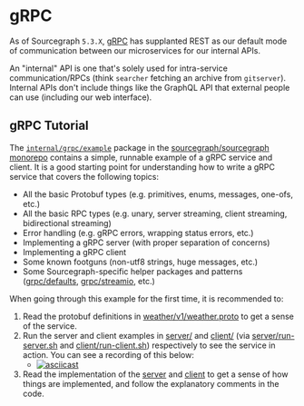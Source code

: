# gRPC

As of Sourcegraph `5.3.X`, [gRPC](https://grpc.io/about/) has supplanted REST as our default mode of communication between our microservices for our internal APIs.

<Callout type="note">An "internal" API is one that's solely used for intra-service communication/RPCs (think `searcher` fetching an archive from `gitserver`). Internal APIs don't include things like the GraphQL API that external people can use (including our web interface).</Callout>

## gRPC Tutorial

The [`internal/grpc/example`](https://github.com/sourcegraph/sourcegraph/tree/main/internal/grpc/example) package in the [sourcegraph/sourcegraph monorepo](https://github.com/sourcegraph/sourcegraph) contains a simple, runnable example of a gRPC service and client. It is a good starting point for understanding how to write a gRPC service that covers the following topics:

- All the basic Protobuf types (e.g. primitives, enums, messages, one-ofs, etc.)
- All the basic RPC types (e.g. unary, server streaming, client streaming, bidirectional streaming)
- Error handling (e.g. gRPC errors, wrapping status errors, etc.)
- Implementing a gRPC server (with proper separation of concerns)
- Implementing a gRPC client
- Some known footguns (non-utf8 strings, huge messages, etc.)
- Some Sourcegraph-specific helper packages and patterns ([grpc/defaults](https://github.com/sourcegraph/sourcegraph/tree/main/internal/grpc/defaults), [grpc/streamio](https://github.com/sourcegraph/sourcegraph/tree/main/internal/grpc/streamio), etc.)

When going through this example for the first time, it is recommended to:

1. Read the protobuf definitions in [weather/v1/weather.proto](https://github.com/sourcegraph/sourcegraph/blob/main/internal/grpc/example/weather/v1/weather.proto) to get a sense of the service.
2. Run the server and client examples in [server/](https://github.com/sourcegraph/sourcegraph/tree/main/internal/grpc/example/server) and [client/](https://github.com/sourcegraph/sourcegraph/tree/main/internal/grpc/example/client) (via [server/run-server.sh](https://github.com/sourcegraph/sourcegraph/blob/main/internal/grpc/example/server/run-server.sh) and [client/run-client.sh](https://github.com/sourcegraph/sourcegraph/blob/main/internal/grpc/example/client/run-client.sh)) respectively to see the service in action. You can see a recording of this below:
    - [![asciicast](https://asciinema.org/a/wFAVGl59oxSWuLSazBgdpO5ks.svg)](https://asciinema.org/a/wFAVGl59oxSWuLSazBgdpO5ks)
3. Read the implementation of the [server](https://github.com/sourcegraph/sourcegraph/tree/main/internal/grpc/example/server) and [client](https://github.com/sourcegraph/sourcegraph/tree/main/internal/grpc/example/client) to get a sense of how things are implemented, and follow the explanatory comments in the code.
